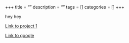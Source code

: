 +++
title = ""
description = ""
tags = []
categories = []
+++

hey hey

[Link to project 1](/project/project1/)

[Link to google](https://www.google.com)
```r

```


```python

```

